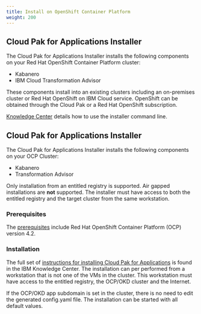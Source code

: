 ```yaml
---
title: Install on OpenShift Container Platform
weight: 200
---
```


## Cloud Pak for Applications Installer

The Cloud Pak for Applications Installer installs the following components on your Red Hat OpenShift Container Platform cluster:
- Kabanero
- IBM Cloud Transformation Advisor

These components install into an existing clusters including an on-premises cluster or Red Hat OpenShift on IBM Cloud  service.
OpenShift can be obtained through the Cloud Pak or a Red Hat OpenShift subscription.

[Knowledge Center](https://www.ibm.com/support/knowledgecenter/SSCSJL_4.x/install-icpa-cli.html) details how to use the installer command line.

## Cloud Pak for Applications Installer

The Cloud Pak for Applications Installer installs the following components on your OCP Cluster:
- Kabanero
- Transformation Advisor

Only installation from an entitled registry is supported.
Air gapped installations are **not** supported.
The installer must have access to both the entitled registry and the target cluster from the same workstation.

### Prerequisites

The [prerequisites](https://www.ibm.com/support/knowledgecenter/SSCSJL_4.x/install-prerequisites.html) include Red Hat OpenShift Container Platform (OCP) version 4.2.

### Installation

The full set of [instructions for installing Cloud Pak for Applications](https://www.ibm.com/support/knowledgecenter/SSCSJL_4.x/install-icpa-cli.html) is found in the IBM Knowledge Center.  The installation can per performed from a workstation that is not one of the VMs in the cluster.  This workstation must have access to the entitled registry, the OCP/OKD cluster and the Internet.

If the OCP/OKD app subdomain is set in the cluster, there is no need to edit the generated config.yaml file.  The installation can be started with all default values.

